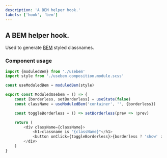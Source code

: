 ```yaml
---
description: 'A BEM helper hook.'
labels: ['hook', 'bem']
---
```



## A BEM helper hook.

Used to generate [BEM](http://getbem.com/introduction/) styled classnames.

### Component usage

```js
import {moduledBem} from './usebem'
import style from './usebem.composition.module.scss'

const useModuledBem = moduledBem(style)

export const ModuledUsebem = () => {
    const [borderless, setBorderless] = useState(false)
    const className = useModuledBem('container', '', {borderless})

    const toggleBorderless = () => setBorderless(prev => !prev)

    return (
        <div className={className}>
            <h1>classname is "{className}"</h1>
            <button onClick={toggleBorderless}>{borderless ? 'show' : 'hide'} border</button>
        </div>
    )
}
```
